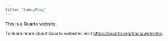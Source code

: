 ```yaml
---
title: "SunnyBlog"
---
```


This is a Quarto website.

To learn more about Quarto websites visit <https://quarto.org/docs/websites>.
